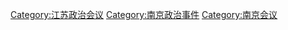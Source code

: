 [[Category:江苏政治会议|Category:江苏政治会议]]
[[Category:南京政治事件|Category:南京政治事件]]
[[Category:南京会议|Category:南京会议]]